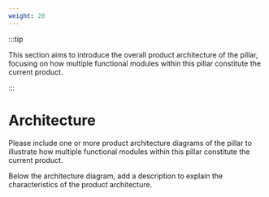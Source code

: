 ```yaml
---
weight: 20
---
```


:::tip

This section aims to introduce the overall product architecture of the pillar, focusing on how multiple functional modules within this pillar constitute the current product.

:::

# Architecture

Please include one or more product architecture diagrams of the pillar to illustrate how multiple functional modules within this pillar constitute the current product.

Below the architecture diagram, add a description to explain the characteristics of the product architecture.